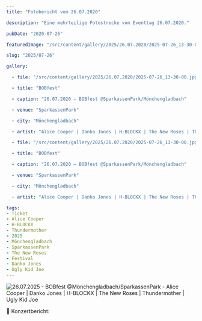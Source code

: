 ```yaml
---
title: "Fotobericht vom 26.07.2020"

description: "Eine mehrteilige Fotostrecke vom Eventtag 26.07.2020."

pubDate: "2020-07-26"

featuredImage: "/src/content/gallery/2025/26.07.2020/2025-07-26_13-30-00.jpg"

slug: "2025/07-26"

gallery:

  - file: "/src/content/gallery/2025/26.07.2020/2025-07-26_13-30-00.jpg"

  - title: "BOBfest"

  - caption: "26.07.2020 – BOBfest @SparkassenPark/Mönchengladbach"

  - venue: "SparkassenPark"

  - city: "Mönchengladbach"

  - artist: "Alice Cooper | Danko Jones | H-BLOCKX | The New Roses | Thundermother | Ugly Kid Joe"

  - file: "/src/content/gallery/2025/26.07.2020/2025-07-26_13-30-00.jpg"

  - title: "BOBfest"

  - caption: "26.07.2020 – BOBfest @SparkassenPark/Mönchengladbach"

  - venue: "SparkassenPark"

  - city: "Mönchengladbach"

  - artist: "Alice Cooper | Danko Jones | H-BLOCKX | The New Roses | Thundermother | Ugly Kid Joe"

tags:
- Ticket
- Alice Cooper
- H-BLOCKX
- Thundermother
- 2025
- Mönchengladbach
- SparkassenPark
- The New Roses
- Festival
- Danko Jones
- Ugly Kid Joe
---
```


![26.07.2025 - BOBfest @Mönchengladbach/SparkassenPark - Alice Cooper | Danko Jones | H-BLOCKX | The New Roses | Thundermother | Ugly Kid Joe](../../../gallery/2025/07-26/2025-07-26_13-30-00.jpg)

🎤 Konzertbericht: